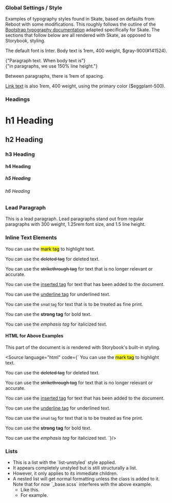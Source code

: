 
<Meta title="Typography" />

### Global Settings / Style

Examples of typography styles found in Skate, based on defaults from
Reboot with some modifications. This roughly follows the outline of
the <a href="https://getbootstrap.com/docs/5.3/content/typography/">
Bootstrap typography documentation</a> adapted specifically for Skate.
The sections that follow below are all rendered with Skate, as opposed
to Storybook, styling.

<Unstyled>
  The default font is Inter. Body text is 1rem, 400 weight, $gray-900(#141524).

  <p>
    {"Paragraph text. When body text is"}
    <br />
    {"in paragraphs, we use 150% line height."}
  </p>
  <p>Between paragraphs, there is 1rem of spacing.</p>
  <p>
    <span>
      <a href="#">Link text</a> is also 1rem, 400 weight, using the primary
      color ($eggplant-500).
    </span>
  </p>
</Unstyled>

### Headings

<Unstyled>
  <h1>h1 Heading</h1>
  <h2>h2 Heading</h2>
  <h3>h3 Heading</h3>
  <h4>h4 Heading</h4>
  <h5>h5 Heading</h5>
  <h6>h6 Heading</h6>
</Unstyled>

### Lead Paragraph

<Unstyled>
  <p class="lead">
    <span>
      This is a lead paragraph. Lead paragraphs stand out from regular
      paragraphs with 300 weight, 1.25rem font size, and 1.5 line height.
    </span>
  </p>
</Unstyled>

### Inline Text Elements

<Unstyled>
You can use the <mark>mark tag</mark> to highlight text.

You can use the <del>deleted tag</del> for deleted text.

You can use the <s>strikethrough tag</s> for text that is no longer relevant or accurate.

You can use the <ins>inserted tag</ins> for text that has been added to the document.

You can use the <u>underline tag</u> for underlined text.

You can use the <small>small tag</small> for text that is to be treated as fine print.

You can use the <strong>strong tag</strong> for bold text.

You can use the <em>emphasis tag</em> for italicized text.

</Unstyled>

#### HTML for Above Examples

This part of the document is <em>is</em> rendered with Storybook's built-in styling.

<Source language="html" code={`
You can use the <mark>mark tag</mark> to highlight text.

You can use the <del>deleted tag</del> for deleted text.

You can use the <s>strikethrough tag</s> for text that is no longer relevant or accurate.

You can use the <ins>inserted tag</ins> for text that has been added to the document.

You can use the <u>underline tag</u> for underlined text.

You can use the <small>small tag</small> for text that is to be treated as fine print.

You can use the <strong>strong tag</strong> for bold text.

You can use the <em>emphasis tag</em> for italicized text.
`}/>

### Lists

<Unstyled>
  <ul class="list-unstyled">
    <li>
      <span>This is a list with the `list-unstyled` style applied.</span>
    </li>
    <li>It appears completely unstyled but is still structurally a list.</li>
    <li>However, it only applies to its immediate children.</li>
    <li>
      <span>
        A nested list will get normal formatting unless the class is added to
        it. Note that for now `_base.scss` interferes with the above example.
      </span>
      <ul>
        <li>Like this.</li>
        <li>For example.</li>
      </ul>
    </li>
  </ul>
</Unstyled>
